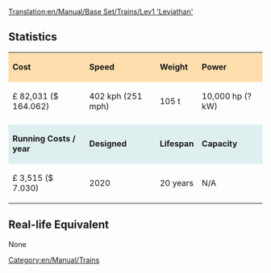 [[Translation:en/Manual/Base Set/Trains/Lev1 'Leviathan']]
==Statistics==

{| cellspacing="3" align="center"

|style="background:#ffdead;"| '''Cost'''
|style="background:#ffdead;"| '''Speed'''
|style="background:#ffdead;"| '''Weight'''
|style="background:#ffdead;"| '''Power'''
|-
| £ 82,031 ($ 164.062)
| 402 kph (251 mph)
| 105 t
| 10,000 hp (? kW)
|-
|style="background:white;"colspan='4'| 
|-
|style="background:#dfefef;"|'''Running Costs / year'''
|style="background:#dfefef;"|'''Designed'''
|style="background:#dfefef;"|'''Lifespan'''
|style="background:#dfefef;"|'''Capacity'''
|-
| £ 3,515 ($ 7.030)
| 2020
| 20 years
| N/A
|}

==Real-life Equivalent==
None

[[Category:en/Manual/Trains]]